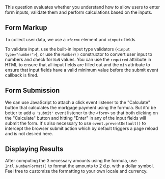 
This question evaluates whether you understand how to allow users to enter form inputs, validate them and perform calculations based on the inputs.

## Form Markup

To collect user data, we use a `<form>` element and `<input>` fields.

To validate input, use the built-in input type validators (`<input type="number">`), or use the `Number()` constructor to convert user input to numbers and check for `NaN` values. You can use the `required` attribute in HTML to ensure that all input fields are filled out and the `min` attribute to ensure that input fields have a valid minimum value before the submit event callback is fired.

## Form Submission

We can use JavaScript to attach a click event listener to the "Calculate" button that calculates the mortgage payment using the formula. But it'd be better to add a `'submit'` event listener to the `<form>` so that both clicking on the "Calculate" button and hitting "Enter" in any of the input fields will submit the form. It's also necessary to use `event.preventDefault()` to intercept the browser submit action which by default triggers a page reload and is not desired here.

## Displaying Results

After computing the 3 necessary amounts using the formula, use `Intl.NumberFormat()` to format the amounts to 2 d.p. with a dollar symbol. Feel free to customize the formatting to your own locale and currency.

<TestCases />
<A11y />
